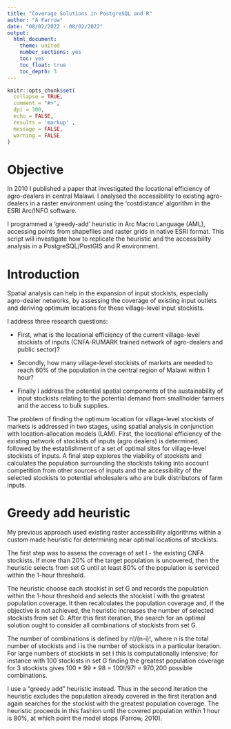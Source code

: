 ```yaml
---
title: "Coverage Solutions in PostgreSQL and R"
author: "A Farrow"
date: "08/02/2022 - 08/02/2022"
output:
  html_document:  
    theme: united
    number_sections: yes
    toc: yes
    toc_float: true
    toc_depth: 3
---
```


```r

knitr::opts_chunk$set(
  collapse = TRUE,
  comment = "#>",
  dpi = 300,
  echo = FALSE,
  results = 'markup' ,
  message = FALSE,
  warning = FALSE
)

```


# Objective

In 2010 I published a paper that investigated the locational efficiency of agro-dealers in central Malawi. I analysed the accessibility to existing agro-dealers in a raster environment using the 'costdistance' algorithm in the ESRI Arc/INFO software.

I programmed a 'greedy-add' heuristic in Arc Macro Language (AML), accessing points from shapefiles and raster grids in native ESRI format. This script will investigate how to replicate the heuristic and the accessibility analysis in a PostgreSQL/PostGIS and R environment.

# Introduction

Spatial analysis can help in the expansion of input stockists, especially agro-dealer networks, by assessing the coverage of existing input outlets and deriving optimum locations for these village-level input stockists. 

I address three research questions: 

+ First, what is the locational efficiency of the current village-level stockists of inputs (CNFA-RUMARK trained network of agro-dealers and public sector)? 

+ Secondly, how many village-level stockists of markets are needed to reach 60% of the population in the central region of Malawi within 1 hour? 

+ Finally I address the potential spatial components of the sustainability of input stockists relating to the potential demand from smallholder farmers and the access to bulk supplies. 

The problem of finding the optimum location for village-level stockists of markets is addressed in two stages, using spatial analysis in conjunction with location-allocation models (LAM). 
First, the locational efficiency of the existing network of stockists of inputs (agro dealers) is determined, followed by the establishment of a set of optimal sites for village-level stockists of inputs. A final step explores the viability of stockists and calculates the population surrounding the stockists taking into account competition from other sources of inputs and the accessibility of the selected stockists to potential wholesalers who are bulk distributors of farm inputs.

# Greedy add heuristic

My previous approach used existing raster accessibility algorithms within a custom made heuristic for determining near optimal locations of stockists. 

The first step was to assess the coverage of set I - the existing CNFA stockists. If more than 20% of the target population is uncovered, then the heuristic selects from set G until at least 80% of the population is serviced within the 1-hour threshold.

The heuristic choose each stockist in set G and records the population within the 1-hour threshold and selects the stockist l with the greatest population coverage. It then recalculates the population coverage and, if the objective is not achieved, the heuristic increases the number of selected stockists from set G. After this first iteration, the search for an optimal solution ought to consider all combinations of stockists from set G. 

The number of combinations is defined by n!/(n-i)!, where n is the total number of stockists and i is the number of stockists in a particular iteration. For large numbers of stockists in set I this is computationally intensive; for instance with 100 stockists in set G finding the greatest population coverage for 3 stockists gives 100 * 99 * 98 = 100!/97! = 970,200 possible combinations.

I use a "greedy add" heuristic instead. Thus in the second iteration the heuristic excludes the population already covered in the first iteration and again searches for the stockist with the greatest population coverage. 
The heuristic proceeds in this fashion until the covered population within 1 hour is 80%, at which point the model stops (Farrow, 2010).
